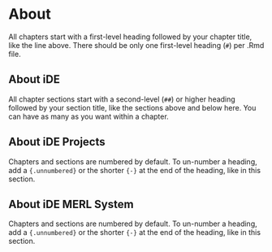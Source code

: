 # About

All chapters start with a first-level heading followed by your chapter title, like the line above. There should be only one first-level heading (`#`) per .Rmd file.

## About iDE

All chapter sections start with a second-level (`##`) or higher heading followed by your section title, like the sections above and below here. You can have as many as you want within a chapter.

## About iDE Projects

Chapters and sections are numbered by default. To un-number a heading, add a `{.unnumbered}` or the shorter `{-}` at the end of the heading, like in this section.

## About iDE MERL System

Chapters and sections are numbered by default. To un-number a heading, add a `{.unnumbered}` or the shorter `{-}` at the end of the heading, like in this section.